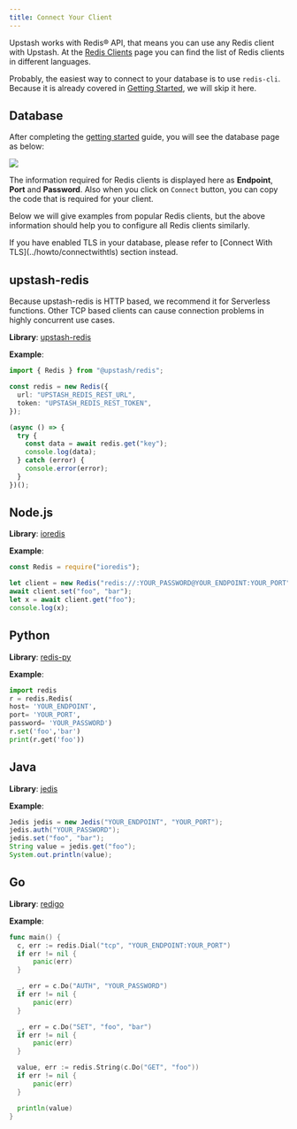 ```yaml
---
title: Connect Your Client
---
```


Upstash works with Redis® API, that means you can use any Redis client with
Upstash. At the [Redis Clients](https://redis.io/clients) page you can find the
list of Redis clients in different languages.

Probably, the easiest way to connect to your database is to use `redis-cli`.
Because it is already covered in [Getting Started](../overall/getstarted), we
will skip it here.

## Database

After completing the [getting started](../overall/getstarted) guide, you will
see the database page as below:

<Frame><img src="/img/getting_started/database.png" /></Frame>

The information required for Redis clients is displayed here as **Endpoint**,
**Port** and **Password**. Also when you click on `Connect` button, you can copy
the code that is required for your client.

Below we will give examples from popular Redis clients, but the above
information should help you to configure all Redis clients similarly.

<Note>
    If you have enabled TLS in your database, please refer to [Connect With
    TLS](../howto/connectwithtls) section instead.
</Note>

## upstash-redis

<Info>
    Because upstash-redis is HTTP based, we recommend it for Serverless
    functions. Other TCP based clients can cause connection problems in highly
    concurrent use cases.
</Info>

**Library**: [upstash-redis](https://github.com/upstash/upstash-redis)

**Example**:

```typescript
import { Redis } from "@upstash/redis";

const redis = new Redis({
  url: "UPSTASH_REDIS_REST_URL",
  token: "UPSTASH_REDIS_REST_TOKEN",
});

(async () => {
  try {
    const data = await redis.get("key");
    console.log(data);
  } catch (error) {
    console.error(error);
  }
})();
```

## Node.js

**Library**: [ioredis](https://github.com/luin/ioredis)

**Example**:

```javascript
const Redis = require("ioredis");

let client = new Redis("redis://:YOUR_PASSWORD@YOUR_ENDPOINT:YOUR_PORT");
await client.set("foo", "bar");
let x = await client.get("foo");
console.log(x);
```

## Python

**Library**: [redis-py](https://github.com/andymccurdy/redis-py)

**Example**:

```python
import redis
r = redis.Redis(
host= 'YOUR_ENDPOINT',
port= 'YOUR_PORT',
password= 'YOUR_PASSWORD')
r.set('foo','bar')
print(r.get('foo'))
```

## Java

**Library**: [jedis](https://github.com/xetorthio/jedis)

**Example**:

```java
Jedis jedis = new Jedis("YOUR_ENDPOINT", "YOUR_PORT");
jedis.auth("YOUR_PASSWORD");
jedis.set("foo", "bar");
String value = jedis.get("foo");
System.out.println(value);
```

## Go

**Library**: [redigo](https://github.com/gomodule/redigo)

**Example**:

```go
func main() {
  c, err := redis.Dial("tcp", "YOUR_ENDPOINT:YOUR_PORT")
  if err != nil {
      panic(err)
  }

  _, err = c.Do("AUTH", "YOUR_PASSWORD")
  if err != nil {
      panic(err)
  }

  _, err = c.Do("SET", "foo", "bar")
  if err != nil {
      panic(err)
  }

  value, err := redis.String(c.Do("GET", "foo"))
  if err != nil {
      panic(err)
  }

  println(value)
}
```
